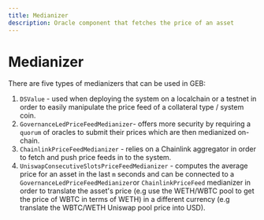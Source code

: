```yaml
---
title: Medianizer
description: Oracle component that fetches the price of an asset
---
```


# Medianizer

There are five types of medianizers that can be used in GEB:

1. `DSValue` - used when deploying the system on a localchain or a testnet in order to easily manipulate the price feed of a collateral type / system coin.
2. `GovernanceLedPriceFeedMedianizer`- offers more security by requiring a `quorum` of oracles to submit their prices which are then medianized on-chain.
3. `ChainlinkPriceFeedMedianizer` - relies on a Chainlink aggregator in order to fetch and push price feeds in to the system.
4. `UniswapConsecutiveSlotsPriceFeedMedianizer` - computes the average price for an asset in the last `m` seconds and can be connected to a `GovernanceLedPriceFeedMedianizer`or `ChainlinkPriceFeed` medianizer in order to translate the asset's price \(e.g use the WETH/WBTC pool to get the price of WBTC in terms of WETH\) in a different currency \(e.g translate the WBTC/WETH Uniswap pool price into USD\).



